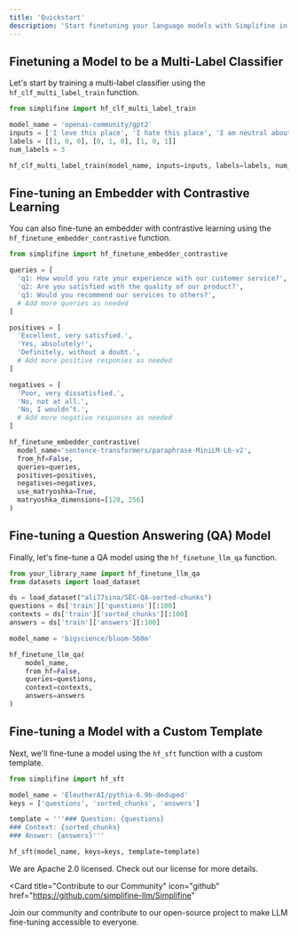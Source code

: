 ```yaml
---
title: 'Quickstart'
description: 'Start finetuning your language models with Simplifine in under 5 mins!'
---
```


## Finetuning a Model to be a Multi-Label Classifier

Let's start by training a multi-label classifier using the `hf_clf_multi_label_train` function.

```python
from simplifine import hf_clf_multi_label_train

model_name = 'openai-community/gpt2'
inputs = ['I love this place', 'I hate this place', 'I am neutral about this place']
labels = [[1, 0, 0], [0, 1, 0], [1, 0, 1]]
num_labels = 3

hf_clf_multi_label_train(model_name, inputs=inputs, labels=labels, num_labels=num_labels)

```


## Fine-tuning an Embedder with Contrastive Learning
You can also fine-tune an embedder with contrastive learning using the `hf_finetune_embedder_contrastive` function.
  
  ```python
  from simplifine import hf_finetune_embedder_contrastive

queries = [
    'q1: How would you rate your experience with our customer service?',
    'q2: Are you satisfied with the quality of our product?',
    'q3: Would you recommend our services to others?',
    # Add more queries as needed
]

positives = [
    'Excellent, very satisfied.',
    'Yes, absolutely!',
    'Definitely, without a doubt.',
    # Add more positive responses as needed
]

negatives = [
    'Poor, very dissatisfied.',
    'No, not at all.',
    'No, I wouldn’t.',
    # Add more negative responses as needed
]

hf_finetune_embedder_contrastive(
    model_name='sentence-transformers/paraphrase-MiniLM-L6-v2',
    from_hf=False,
    queries=queries,
    positives=positives,
    negatives=negatives,
    use_matryoshka=True,
    matryoshka_dimensions=[128, 256]
)
  ```


## Fine-tuning a Question Answering (QA) Model
Finally, let's fine-tune a QA model using the `hf_finetune_llm_qa` function.

```python
from your_library_name import hf_finetune_llm_qa
from datasets import load_dataset

ds = load_dataset("ali77sina/SEC-QA-sorted-chunks")
questions = ds['train']['questions'][:100]
contexts = ds['train']['sorted_chunks'][:100]
answers = ds['train']['answers'][:100]

model_name = 'bigscience/bloom-560m'

hf_finetune_llm_qa(
    model_name,
    from_hf=False,
    queries=questions,
    context=contexts,
    answers=answers
)
```

## Fine-tuning a Model with a Custom Template

Next, we'll fine-tune a model using the `hf_sft` function with a custom template.

```python
from simplifine import hf_sft

model_name = 'EleutherAI/pythia-6.9b-deduped'
keys = ['questions', 'sorted_chunks', 'answers']

template = '''### Question: {questions}
### Context: {sorted_chunks}
### Answer: {answers}'''

hf_sft(model_name, keys=keys, template=template)

```


<CardGroup>

<Card title="License" icon="file" href="/license/license">
  We are Apache 2.0 licensed. Check out our license for more details.
</Card>

<Card
  title="Contribute to our Community"
  icon="github"
  href="https://github.com/simplifine-llm/Simplifine"
>
  Join our community and contribute to our open-source project to make LLM fine-tuning accessible to everyone.
</Card>


</CardGroup>
